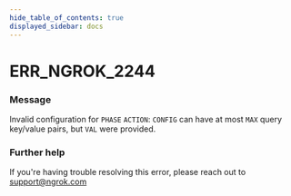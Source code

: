 ```yaml
---
hide_table_of_contents: true
displayed_sidebar: docs
---
```



# ERR_NGROK_2244

### Message

Invalid configuration for `PHASE` `ACTION`: `CONFIG` can have at most `MAX` query key/value pairs, but `VAL` were provided.

<ErrorDetails error="err_ngrok_2244" />

### Further help

If you're having trouble resolving this error, please reach out to [support@ngrok.com](mailto:support@ngrok.com?subject=Help%20with%20ERR_NGROK_2244)
